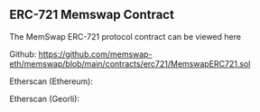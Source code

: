 ## ERC-721 Memswap Contract

The MemSwap ERC-721 protocol contract can be viewed here

Github: https://github.com/memswap-eth/memswap/blob/main/contracts/erc721/MemswapERC721.sol

Etherscan (Ethereum):

Etherscan (Georli):
